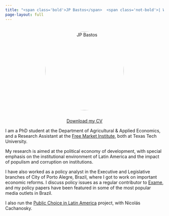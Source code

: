 ```yaml
---
title: "<span class='bold'>JP Bastos</span>  <span class='not-bold'>| Welcome</span>"
page-layout: full
---
```


<div style="text-align: center; margin-top: 30px; margin-bottom: 25px;">
  <img src="images/JP Headshot.png" alt="JP Bastos" style="width: 250px; border-radius: 50%;">
</div>

<div style="text-align: center; margin-top: 30px; margin-top: 20px;">
  <a href="../files/Job_Market_CV___JP_Bastos.pdf" class="btn btn-primary" role="button" download>Download my CV</a>
</div>

I am a PhD student at the Department of Agricultural & Applied Economics, and a Research Assistant at the [Free Market Institute](https://www.depts.ttu.edu/freemarketinstitute/), both at Texas Tech University.  

My research is aimed at the political economy of development, with special emphasis on the institutional environment of Latin America and the impact of populism and corruption on institutions. 

I have also worked as a policy analyst in the Executive and Legislative branches of City of Porto Alegre, Brazil, where I got to work on important economic reforms. I discuss policy issues as a regular contributor to [Exame](https://exame.com/autor/joao-pedro-bastos/), and my policy papers have been featured in some of the most popular media outlets in Brazil.

I also run the [Public Choice in Latin America](https://publicchoicelatinamerica.substack.com/) project, with Nicolás Cachanosky.